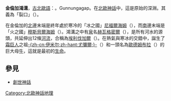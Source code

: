 {{Unreferenced|time=2020-10-30T10:51:33+00:00}}
'''金倫加鴻溝'''，[[古北歐語|古北歐語]]：{{lang|no|Ginnungagap}}。Gunnungagap。在[[北歐神話|北歐神話]]中，這是原始的深淵。其義為「裂口」（{{lang|en|Yawning Gap}}）。

在金倫加的[[北|北]]邊末端是終年處於寒冷的「冰之國」[[尼福爾海姆|尼福爾海姆]]（{{lang|no|Niflheim}}），而[[南|南]]邊末端是「火之國」[[穆斯貝爾海姆|穆斯貝爾海姆]]（{{lang|no|Muspelheim}}）。鴻溝之中有[[泉|泉]]名[[赫瓦格密爾|赫瓦格密爾]]（{{lang|no|Hvergelmir}}），是所有河水的源頭，共延伸出12條[[河流|河流]]，合稱為[[埃利伐加爾|埃利伐加爾]]（{{lang|no|Elivagar}}）。在熱氣與寒冰的交錯中，誕生了[[霜巨人|霜巨人]]之祖[[尤彌爾|-{zh-cn:伊米尔;zh-hant:尤彌爾;}-]]（{{lang|no|Ymir}}）和一頭名為[[歐德姆布拉|歐德姆布拉]]（{{lang|no|Audhumbla}}）的巨大母[[牛|牛]]，這就是最初的[[生命|生命]]。

== 參見 ==
*[[創世神話|創世神話]]

{{北歐神話}}
[[Category:北歐神話地理|Category:北歐神話地理]]